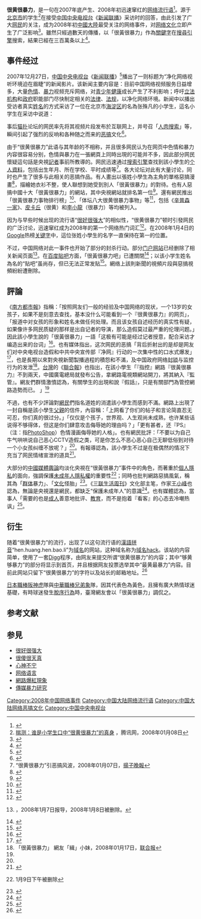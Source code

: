 {{noteTA
|G1=IT
|1=zh-cn:辛普森一家; zh-tw:辛普森家庭; zh-hk:阿森一族;
}}

'''很黄很暴力'''，是一句在2007年底产生、2008年初迅速窜红的[[网络语言|网络流行语]]<ref>{{Cite web |url=http://tv.people.com.cn/GB/14645/8519125.html |title=另类表达：2008中国网络流行语 |access-date=2008-12-20 |archive-url=https://web.archive.org/web/20081219205257/http://tv.people.com.cn/GB/14645/8519125.html |archive-date=2008-12-19 |dead-url=yes }}</ref>。源于[[北京市|北京市]]的学生<ref>[http://edu.qq.com/a/20080108/000134.htm 揣测：谁是小学生口中“很黄很暴力”的真身] {{Wayback|url=http://edu.qq.com/a/20080108/000134.htm |date=20170824174439 }}，腾讯网，2008年01月08日</ref>在接受[[中国中央电视台|中国中央电视台]]《[[新闻联播|新闻联播]]》采访时的回答，由此引发了广大[[网民|网民]]的关注，成为2008年初[[中國大陸|中國大陸]]最受关注的网络事件，对[[网络文化|网络文化]]立即产生了广泛影响<ref>{{cite web|url=http://www.chinesenewsweek.com/MainNews/EntDigest/Life/2008_1_6_15_43_51_752.html |title=女生上《新聞聯播》稱網頁很黃很暴力 遭惡搞 (圖) |publisher=[[多維新聞網|多維新聞網]] |date= |accessdate=2008-01-09 |deadurl=yes |archiveurl=https://web.archive.org/web/20120725143749/http://www.chinesenewsweek.com/MainNews/EntDigest/Life/2008_1_6_15_43_51_752.html |archivedate=2012-07-25 }}</ref>。雖然只經過數天的傳播，以「很黃很暴力」作為[[關鍵字|關鍵字]]在[[搜尋引擎|搜尋引擎]]搜索，結果已經在三百萬条以上<ref>{{cite web |url=http://www.google.cn/search?&q=很黄很暴力|title=google中國搜索結果 |publisher=[[google|google]] |date= | accessdate=2008-01-13}}</ref>。

== 事件经过 ==
{{External media
| video1 = [//www.youtube.com/watch?v=mspuiqlycJA 《新聞聯播》片段]，[[YouTube|YouTube]]
}}
2007年12月27日，[[中国中央电视台|中国中央电视台]]《[[新闻联播|新闻联播]]》<ref>{{cite web |url=http://www.youtube.com/watch?v=mspuiqlycJA |title=YouTube上的《新聞聯播》片段 |publisher= |date= |accessdate=2008-01-08 |archive-date=2015-07-13 |archive-url=https://web.archive.org/web/20150713152418/https://www.youtube.com/watch?v=mspuiqlycJA |dead-url=no }}</ref>播出了一则标题为“净化网络视听环境迫在眉睫”的新闻影片。该新闻主要内容是：目前中国网络视频服务日益增多，大量[[色情|色情]]、[[暴力|暴力]]视频充斥网络，对[[青少年|青少年]][[健康|健康]]成长产生了不利影响；呼吁[[立法机构|立法机构]]和[[政府|政府]]职能部门尽快制定相关的[[法律|法律]]、[[法规|法规]]，以净化网络环境。新闻中以播出受访者真实[[姓名|姓名]]的方式采访了一位在北京市[[海淀区|海淀区]]的名為张殊凡的小学生，這名小学生在采访中说道：

{{Cquote|上次我查资料，突然[[弹出式广告|蹦出一个窗口]]，很黄很暴力，我赶快给关了。<ref>{{cite web |url=http://www.ce.cn/cysc/tech/07hlw/guonei/200801/07/t20080107_14132430.shtml |title=广电总局官员：对互联网的管理是为了其大发展 |publisher=中國經濟網 |date= |accessdate=2008-01-07 |archive-url=https://web.archive.org/web/20110219185201/http://www.ce.cn/cysc/tech/07hlw/guonei/200801/07/t20080107_14132430.shtml |archive-date=2011-02-19 |dead-url=yes }}</ref>}}

事后[[猫扑|猫扑]]论坛的网民率先将其视频片段发布於互联网上，并号召「[[人肉搜索|人肉搜索]]」等，瞬间引起了强烈的反响和各种随之而来的[[恶搞|恶搞]]文化<ref>{{cite web |url=http://edu.people.com.cn/GB/6740971.html |title=女生上《新闻联播》称网页“很黄很暴力”遭恶搞 |publisher=[[人民網|人民網]] |date= |accessdate=2008-01-08 |archive-date=2008-02-18 |archive-url=https://web.archive.org/web/20080218181415/http://edu.people.com.cn/GB/6740971.html |dead-url=no }}</ref>。

由于“很黄很暴力”此语与其年龄的不相称，并且很多网民认为在网页中色情和暴力内容很容易分别，色情與暴力在一張網頁上同時出現的可能并不多，因此部分网民懷疑這句話是央視[[記者|記者]]事前所教導的。网民迅速通过[[搜索引擎|搜索引擎]]查找到該小學生的[[个人資料|个人資料]]，包括出生年月、所在学校、平时成绩等<ref name="揚子晚報">“很黄很暴力”引恶搞风波，2008年01月07日，[[揚子晚報|揚子晚報]]</ref>。各大论坛对此有大量讨论，同时也产生了很多与此相关的恶搞作品。有人畫出以張姓小學生為主角的單格惡搞漫畫<ref>{{cite web |url=http://www.pcpop.com/doc/0/261/261441.shtml |title=被采访女生称网页很黄很暴力 遭恶搞 |publisher=[[新快報|新快報]] |date= |accessdate=2008-01-07 |archive-date=2008-01-11 |archive-url=https://web.archive.org/web/20080111163147/http://www.pcpop.com/doc/0/261/261441.shtml |dead-url=no }}</ref>，描繪她衣衫不整，使人聯想到她受到別人「很黃很暴力」的對待。也有人惡搞中國十大「很黃很暴力」的網站，其中央視網站就排名第一位<ref>{{cite web |url=http://nings.cn/2008/01/07/very-yellow-and-very-violent.html |title=很黃很暴力的十個網站 |publisher=Nings |date= |accessdate=2008-01-07 |archive-url=https://web.archive.org/web/20080110092312/http://nings.cn/2008/01/07/very-yellow-and-very-violent.html |archive-date=2008-01-10 |dead-url=yes }}</ref>。還有網民推出「很黃很暴力事物排行榜」<ref>{{cite web |url=http://edu.qq.com/a/20080108/000134_1.htm |title=揣测：谁是小学生口中“很黄很暴力”的真身 |publisher=[[騰訊網|騰訊網]] |date= |accessdate=2008-01-08 |archive-date=2008-01-12 |archive-url=https://web.archive.org/web/20080112115742/http://edu.qq.com/a/20080108/000134_1.htm |dead-url=no }}</ref>、「体坛八大很黄很暴力事物」等<ref>{{cite web |url=http://sports.qq.com/a/20080109/000101.htm |title=组图：体坛八大“很黄很暴力” |publisher=騰訊網 |date= |accessdate=2008-01-09 |archive-date=2008-01-11 |archive-url=https://web.archive.org/web/20080111184337/http://sports.qq.com/a/20080109/000101.htm |dead-url=no }}</ref>，包括《[[辛普森一家|辛普森一家]]》、[[皮卡丘|皮卡丘]]（很黄）和[[李小龍|李小龍]]（很暴力）等均被列入。

因为与早些时候出现的流行语“[[很好很强大|很好很强大]]”的相似性，“很黄很暴力”顿时引發网民的广泛讨论，迅速窜红成为2008年的第一个网络热门词汇<ref>{{cite web |url=http://www.ycwb.com/xkb/2008-01/07/content_1745573.htm |title=小学生：网页很黄很暴力 |publisher=金羊網 |date= |accessdate=2008-01-07 |archive-url=https://web.archive.org/web/20080108230709/http://www.ycwb.com/xkb/2008-01/07/content_1745573.htm |archive-date=2008-01-08 |dead-url=yes }}</ref>。在2008年1月4日的[[Google|Google]]热榜[[关键字|关键字]]中，這位张姓小學生的名字一直保持在第一的位置。

不过，中国网络对此一事件也开始了部分的封杀行动。部分[[门户网站|门户网站]]已经删除了相关新闻页面<ref>{{cite web|url=http://news.163.com/08/0107/00/41IKRKGG00011229.html|title=网易新闻网页|publisher=[[网易|网易]]|deadurl=yes|archiveurl=https://web.archive.org/web/20080109113449/http://news.163.com/08/0107/00/41IKRKGG00011229.html|archivedate=2008-01-09}}，2008年1月7日报导，2008年1月8日被删除。</ref>。在[[百度貼吧|百度貼吧]]方面，「很黃很暴力吧」已遭關閉<ref>{{cite web|url=http://tieba.baidu.com/f?kw=%BA%DC%BB%C6%BA%DC%B1%A9%C1%A6|title=您所進入的貼吧不存在|publisher=[http://tieba.baidu.com/f?kz=308267162 百度公告] [[百度|百度]]|date=|accessdate=2008-01-08|archive-date=2019-12-06|archive-url=https://web.archive.org/web/20191206200949/https://tieba.baidu.com/f?kw=%BA%DC%BB%C6%BA%DC%B1%A9%C1%A6|dead-url=no}}</ref>；以该小学生姓名為名的“贴吧”虽尚存，但已无法正常发贴<ref>{{cite web |url=http://tieba.baidu.com/f?kw=%D5%C5%CA%E2%B7%B2 |title=以該小學生命名的貼吧 |publisher=百度 |date= |accessdate=2008-01-08 |archive-date=2019-12-07 |archive-url=https://web.archive.org/web/20191207150205/https://tieba.baidu.com/f?kw=%D5%C5%CA%E2%B7%B2 |dead-url=no }}</ref>。網络上該則新聞的視頻片段與惡搞視頻紛紛遭刪除。

== 評論 ==
《[[南方都市報|南方都市報]]》指稱：「按照网友们一般的经验及中国网络的现状，一个13岁的女孩子，如果不是刻意去查找，基本没什么可能看到一个『很黄很暴力』的网页」，「报道中对女孩的形象和姓名未做任何处理。而且该女孩自述经历的真实性有疑，如果像许多网民质疑的那样是出自记者的导演，那么造假莫过最严重的伦理问题。」因此該小學生說的「很黃很暴力」一語「这极有可能是经过记者授意，配合采访才编造出来的台词」<ref>{{cite web|url=http://www.nanfangdaily.com.cn/southnews/spqy/zy/200801080624.asp |title=关键词：道歉 |publisher=[[南方都市報|南方都市報]] |date= |accessdate=2008-01-08 |deadurl=yes |archiveurl=https://web.archive.org/web/20080117081749/http://www.nanfangdaily.com.cn/southnews/spqy/zy/200801080624.asp |archivedate=2008-01-17 }}</ref>。也有媒体指出，这次网民的恶搞「背后折射出的是却是网友们对中央电视台造假和中共中央宣传部『净网』行动的一次集中性的口水式爆发」<ref>{{cite web|url=http://opinion.hexun.com/2008-01-08/102678445.html|title=请放过说「很黄很暴力」的那个小女生|publisher=博客中國|date=|accessdate=2008-01-08|archive-date=2022-04-04|archive-url=https://web.archive.org/web/20220404043652/http://opinion.hexun.com/2008-01-08/102678445.html}}</ref>，也是長期以來對央視新聞製播過程的積怨和不滿，及中国政府网络[[防火长城|封锁]]与监控行为的发泄<ref name="聯合報">「很黃很暴力」 網友「緝」小妹，2008年01月17日，[[联合报|联合报]]</ref>。[[台灣|台灣]]的《[[聯合報|聯合報]]》也指出，在該小學生「『指控』網路『很黃很暴力』不到兩天，中國廣電總局就發布公告，拿網路電視類網站開刀，將其納入『監管』。網友們群情激憤認為，有關學生的出現和說『假話』，只是有關部門為管控網路造勢而已。 」<ref name="聯合報" />

不過，也有不少評論對[[網民|網民]]們指名道姓的消遣該小學生而感到不滿。網路上出現了一封自稱是該小學生[[父親|父親]]的信件，內容稱：「上网看了你们的帖子和言论简直忍无可忍，你们真的很过分。」「仅仅是个孩子，世界观、人生观尚未成熟，也许某些话说得不够得体，但这是你们肆意攻击侮辱她的理由吗？」「更有甚者，还『PS』（注：指[[PhotoShop|PhotoShop]]）色情漫画侮辱她的人格」。也有網民批評：「不要以为自己牛气哄哄说自己恶心CCTV造假之类，可是你怎么不恶心恶心自己无聊低俗到对待一个小女孩纠缠不放呢？」<ref name="揚子晚報" />。有報導認為，該小學生不过是在极偶然的情况下充当了网民情绪宣泄的道具<ref>{{cite web|url=http://paper.sznews.com/jb/20080108/ca2876641.htm|title=惡搞小學生很黃很暴力|publisher=[[晶報|晶報]]|date=|accessdate=2008-01-08|deadurl=yes|archiveurl=https://web.archive.org/web/20080109234432/http://paper.sznews.com/jb/20080108/ca2876641.htm|archivedate=2008-01-09}}</ref>。

大部分的[[中國媒體|中國媒體]][[輿論|輿論]]均淡化央視在“很黃很暴力”事件中的角色，而著重於[[個人隱私|個人隱私]]的面向，強調保護[[未成年人|未成年人]][[隱私權|隱私權]]的重要性<ref>{{cite web |url=http://finance.ce.cn/law/home/scroll/200801/09/t20080109_12785047.shtml |title=一句"很黄很暴力"惹火烧身 谁侵害了少女的隐私权 |publisher=中國經濟網 |date= |accessdate=2008-01-09 |archive-date=2016-03-03 |archive-url=https://web.archive.org/web/20160303210420/http://finance.ce.cn/law/home/scroll/200801/09/t20080109_12785047.shtml |dead-url=no }}1月9日下午被删除</ref>；同時也批判網路惡搞風氣，稱其為「[[群体|群体]]暴力」、「[[文化|文化]]怪胎」<ref>{{cite web |url=http://news.xinhuanet.com/comments/2008-01/10/content_7396182.htm |title="很黄很暴力"事件背后的文化怪胎 |publisher=[[新京報|新京報]] |date= |accessdate=2008-01-10 |archive-date=2016-03-03 |archive-url=https://web.archive.org/web/20160303165152/http://news.xinhuanet.com/comments/2008-01/10/content_7396182.htm |dead-url=no }}</ref>。《[[三联生活周刊|三联生活周刊]]》文化部主笔，作家[[王小峰|王小峰]]也認為，無論是央視還是網民，都缺乏“保護未成年人”的意識<ref>{{cite web|url=http://www.wangxiaofeng.net/index.php?p=1743|title=是谁很黄、很暴力？|publisher=不許聯想|author=王小峰|date=|accessdate=2008-01-08|deadurl=yes|archiveurl=https://web.archive.org/web/20080108133128/http://www.wangxiaofeng.net/index.php?p=1743|archivedate=2008-01-08}}</ref>。也有媒體認為，當事人「需要的也是[[成人|成人]]善意地批评、[[教育|教育]]，而不是抱着『看客』的心态去冷嘲热讽」<ref>{{cite web|url=http://edu.enorth.com.cn/system/2008/01/08/002616820.shtml|title=北方网评：网络恶搞 请放过未成年人|publisher=北方網|date=|accessdate=2008-01-08|deadurl=yes|archiveurl=https://web.archive.org/web/20080109202742/http://edu.enorth.com.cn/system/2008/01/08/002616820.shtml|archivedate=2008年1月9日|df=}}</ref>。

== 衍生 ==
随着“很黄很暴力”的流行，出现了以这句流行语的[[漢語拼音|漢語拼音]]“hen.huang.hen.bao.li”为[[域名|域名]]的网站，这种域名称为[[域名hack|域名hack]]。该站的内容简单，使用了一套[[Digg|Digg]]程序，由网友来提交所谓“很黄很暴力”的内容；其中“够黄够暴力”的部分将显示到首页，并且根据网友投票选举其中“最黄最暴力”内容。目前此网站只留下“很黄很暴力”的字符以及站长的邮箱地址。<ref>{{Cite web|url=http://hen.huang.hen.bao.li/|title=网站|accessdate=2017-08-10|author=|date=|work=hen.huang.hen.bao.li|publisher=|archive-url=https://web.archive.org/web/20170810170312/http://hen.huang.hen.bao.li/|archive-date=2017-08-10|dead-url=yes}}</ref>

[[日本棒球|日本職棒]][[阪神虎|阪神虎]]隊與[[中華職業棒球大聯盟|中華職棒]][[中信兄弟|兄弟象]]隊，因其代表色為黃色，且擁有廣大熱情球迷基礎，有時球迷發生[[球迷騷亂|脫序行為]]時，臺灣網友會以「很黃很暴力」調侃之。

== 参考文献 ==
{{Reflist|2}}

== 参見 ==
*[[很好很强大|很好很强大]]
*[[很傻很天真|很傻很天真]]
*[[高也事件|心神不宁]]
*[[网络语言|网络语言]]
*[[網路快速傳播現象|網路爆紅現象]]
*[[傳媒暴力研究|傳媒暴力研究]]

[[Category:2008年中国网络事件|Category:2008年中国网络事件]]
[[Category:中国大陆网络流行语|Category:中国大陆网络流行语]]
[[Category:中国大陆网络恶搞文化|Category:中国大陆网络恶搞文化]]
[[Category:中国中央电视台|Category:中国中央电视台]]